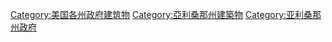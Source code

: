 [[Category:美国各州政府建筑物|Category:美国各州政府建筑物]]
[[Category:亞利桑那州建築物|Category:亞利桑那州建築物]]
[[Category:亚利桑那州政府|Category:亚利桑那州政府]]